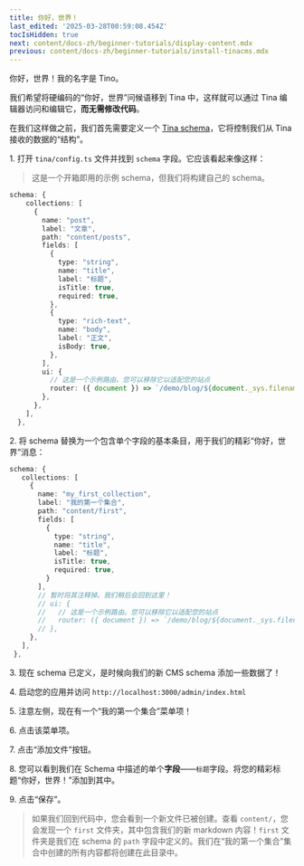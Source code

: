 ```yaml
---
title: 你好，世界！
last_edited: '2025-03-28T00:59:08.454Z'
tocIsHidden: true
next: content/docs-zh/beginner-tutorials/display-content.mdx
previous: content/docs-zh/beginner-tutorials/install-tinacms.mdx
---
```


你好，世界！我的名字是 Tino。

我们希望将硬编码的“你好，世界”问候语移到 Tina 中，这样就可以通过 Tina 编辑器访问和编辑它，**而无需修改代码**。

在我们这样做之前，我们首先需要定义一个 [Tina schema]()，它将控制我们从 Tina 接收的数据的“结构”。

1\. 打开 `tina/config.ts` 文件并找到 `schema` 字段。它应该看起来像这样：

> 这是一个开箱即用的示例 schema，但我们将构建自己的 schema。

```typescript
schema: {
    collections: [
      {
        name: "post",
        label: "文章",
        path: "content/posts",
        fields: [
          {
            type: "string",
            name: "title",
            label: "标题",
            isTitle: true,
            required: true,
          },
          {
            type: "rich-text",
            name: "body",
            label: "正文",
            isBody: true,
          },
        ],
        ui: {
          // 这是一个示例路由。您可以移除它以适配您的站点
          router: ({ document }) => `/demo/blog/${document._sys.filename}`,
        },
      },
    ],
  },
```

2\. 将 schema 替换为一个包含单个字段的基本条目，用于我们的精彩“你好，世界”消息：

```typescript
schema: {
   collections: [
     {
       name: "my_first_collection",
       label: "我的第一个集合",
       path: "content/first",
       fields: [
         {
           type: "string",
           name: "title",
           label: "标题",
           isTitle: true,
           required: true,
         }
       ],
       // 暂时将其注释掉。我们稍后会回到这里！
       // ui: {
       //   // 这是一个示例路由。您可以移除它以适配您的站点
       //   router: ({ document }) => `/demo/blog/${document._sys.filename}`,
       // },
     },
   ],
 },
```

3\. 现在 schema 已定义，是时候向我们的新 CMS schema 添加一些数据了！

4\. 启动您的应用并访问 `http://localhost:3000/admin/index.html`

5\. 注意左侧，现在有一个“我的第一个集合”菜单项！

6\. 点击该菜单项。

7\. 点击“添加文件”按钮。

8\. 您可以看到我们在 Schema 中描述的单个**字段**——`标题`字段。将您的精彩标题“你好，世界！”添加到其中。

9\. 点击“保存”。

> 如果我们回到代码中，您会看到一个新文件已被创建。查看 `content/`，您会发现一个 `first` 文件夹，其中包含我们的新 markdown 内容！`first` 文件夹是我们在 schema 的 `path` 字段中定义的。我们在“我的第一个集合”集合中创建的所有内容都将创建在此目录中。